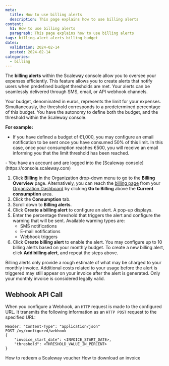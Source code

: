 ```yaml
---
meta:
  title: How to use billing alerts
  description: This page explains how to use billing alerts
content:
  h1: How to use billing alerts
  paragraph: This page explains how to use billing alerts
tags: billing-alert alerts billing budget
dates:
  validation: 2024-02-14
  posted: 2024-02-14
categories:
  - billing
---
```


The **billing alerts** within the Scaleway console allow you to oversee your expenses efficiently. This feature allows you to create alerts that notify users when predefined budget thresholds are met. Your alerts can be seamlessly delivered through SMS, email, or API webhook channels.

Your budget, denominated in euros, represents the limit for your expenses. Simultaneously, the threshold corresponds to a predetermined percentage of this budget. You have the autonomy to define both the budget, and the threshold within the Scaleway console.

**For example:**

  - If you have defined a budget of €1,000, you may configure an email notification to be sent once you have consumed 50% of this limit. In this case, once your consumption reaches €500, you will receive an email informing you that the limit threshold has been reached.

<Macro id="iam-requirements" />

<Message type="requirement">
  - You have an account and are logged into the [Scaleway console](https://console.scaleway.com)
</Message>


1. Click **Billing** in the Organization drop-down menu to go to the **Billing Overview** page.
    <Message type="tip">
      Alternatively, you can reach the [billing page](https://console.scaleway.com/billing/overview) from your [Organization Dashboard](https://console.scaleway.com/organization) by clicking **Go to Billing** above the **Current consumption** area.
    </Message>
2. Click the **Consumption** tab.
3. Scroll down to **Billing alerts**.
4. Click **Create a billing alert** to configure an alert. A pop-up displays.
5. Enter the percentage threshold that triggers the alert and configure the warning that will be sent.
    Available warning types are:
    * SMS notifications
    * E-mail notifications
    * Webhook triggers
6. Click **Create billing alert** to enable the alert.
    You may configure up to 10 billing alerts based on your monthly budget. To create a new billing alert, click **Add billing alert**, and repeat the steps above.

  <Message type="important">
      Billing alerts only provide a rough estimate of what may be charged to your monthly invoice. Additional costs related to your usage before the alert is triggered may still appear on your invoice after the alert is generated. Only your monthly invoice is considered legally valid.
    </Message>

## Webhook API Call

When you configure a Webhook, an `HTTP` request is made to the configured URL. It transmits the following information as an `HTTP POST` request to the specified URL:

```
Header: "Content-Type": "application/json"
POST /my/configured/webhook
{
    "invoice_start_date": <INVOICE_START_DATE>,
    "threshold": <THRESHOLD_VALUE_IN_PERCENT>
}
```


<Navigation title="See also">
  <PreviousButton to="/console/billing/how-to/redeem-voucher-code">How to redeem a Scaleway voucher</PreviousButton>
  <NextButton to="/console/billing/how-to/download-an-invoice">How to download an invoice</NextButton>
</Navigation>

